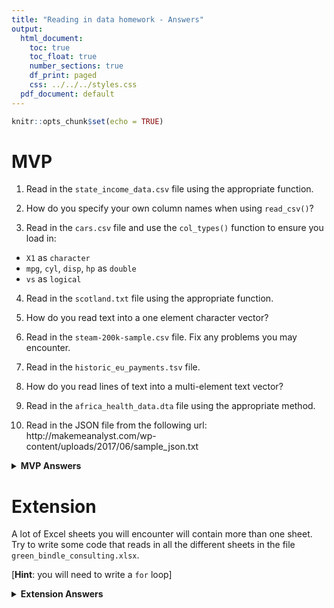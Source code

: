 ```yaml
---
title: "Reading in data homework - Answers"
output:
  html_document:
    toc: true
    toc_float: true
    number_sections: true
    df_print: paged
    css: ../../../styles.css
  pdf_document: default
---
```


```r
knitr::opts_chunk$set(echo = TRUE)
```

# MVP


1. Read in the `state_income_data.csv` file using the appropriate function. 

2. How do you specify your own column names when using `read_csv()`?

3. Read in the `cars.csv` file and use the `col_types()` function to ensure you load in:

* `X1` as `character`
* `mpg`, `cyl`, `disp`, `hp` as `double`
* `vs` as `logical`

4. Read in the `scotland.txt` file using the appropriate function. 

5. How do you read text into a one element character vector?

6. Read in the `steam-200k-sample.csv` file. Fix any problems you may encounter. 

7. Read in the `historic_eu_payments.tsv` file. 

8. How do you read lines of text into a multi-element text vector?

9. Read in the `africa_health_data.dta` file using the appropriate method.

10. Read in the JSON file from the following url: http://makemeanalyst.com/wp-content/uploads/2017/06/sample_json.txt

<details>
<summary>**MVP Answers**</summary>

```r
# 1. Read in the `state_income_data.csv` file using the appropriate function. 
income <- read_csv("data/state_income_data.csv")

# 2. How do you specify your own column names when using `read_csv`?
col_names =

# 3. Read in the `cars.csv` file and use the 'col_types' function to ensure you load in:
# `X1` as character, `mpg`, `cyl`, `disp`, `hp` as double, `vs` as logical
car_data <- read_csv("data/cars.csv", col_types = cols( X1 = col_character(), 
                     mpg = col_double(),
                     cyl = col_double(),
                     disp = col_double(),
                     hp = col_double(),
                     vs = col_logical()))

# 4. Read in the `scotland.txt` file using the appropriate function.
## need to use delim one as it's a delimited file 
scotland <- read_delim("data/scotland.txt", delim = ";")

# 5. How do you read text into a one element character vector?
read_file

# 6. Read in the `steam-200k-sample.csv` file. Fix any problems you may encounter. 
# load in the video games data, and remove the metadata 
video_games <- read_csv("data/steam-200k-sample.csv",skip = 4)

# 7. Read in the `historic_eu_payments.tsv` file. 
eu_payments <- read_tsv("data/historic_eu_payments.tsv")

# 8. How do you read lines of text into a multi-element text vector?
read_lines

# 9. Read in the `africa_health_data.dta` file using the appropriate method.
library(haven)
africa_health <- read_stata("data/africa_health_data.dta")
head(africa_health)

# 10. Read in the json file from the following url: http://makemeanalyst.com/wp-content/uploads/2017/06/sample_json.txt

library("rjson")
sample_json_data <- fromJSON(file="http://makemeanalyst.com/wp-content/uploads/2017/06/sample_json.txt")
```
</details>

# Extension

A lot of Excel sheets you will encounter will contain more than one sheet. Try to write some code that reads in all the different sheets in the file `green_bindle_consulting.xlsx`. 

[**Hint**: you will need to write a `for` loop]

<details>
<summary>**Extension Answers**</summary>

```r

library(readxl)

## Method 1 - loops & naming the sheets 'data_sheet_1' etc.
num_sheets<-length(excel_sheets("data/green_bindle_consulting.xlsx"))

for(i in 1:num_sheets) {
  assign(paste0("data_sheet_",i), data.frame(read_excel("data/green_bindle_consulting.xlsx", 
                                                sheet = i)))
}
## Method 2 - loops & naming the sheets the names of the tabs.
name_sheets<-excel_sheets("data/green_bindle_consulting.xlsx")
num_sheets<-length(name_sheets)

for(i in 1:num_sheets) {
  assign(name_sheets[i], data.frame(read_excel("data/green_bindle_consulting.xlsx", 
                                                        sheet = i)))
  }


## Method 3 - lappy & naming the sheets the names of the tabs.
name_sheets<-excel_sheets("data/green_bindle_consulting.xlsx")
num_sheets<-length(name_sheets)

all_tabs <- lapply(name_sheets, function(x) read_excel("data/green_bindle_consulting.xlsx", sheet = x))
names(all_tabs)<-name_sheets
#list2env(all_tabs, globalenv()) #may not be necessary to do this step - may want to just call each element of the list

## Method 4 - start with a list and loop through assigning elements of the list
all_tabs <- list()
name_sheets<-excel_sheets("data/green_bindle_consulting.xlsx")

for(sheet in name_sheets) {
  all_tabs[[sheet]] <- data.frame(read_excel("data/green_bindle_consulting.xlsx", 
                                                    sheet = sheet))
}


